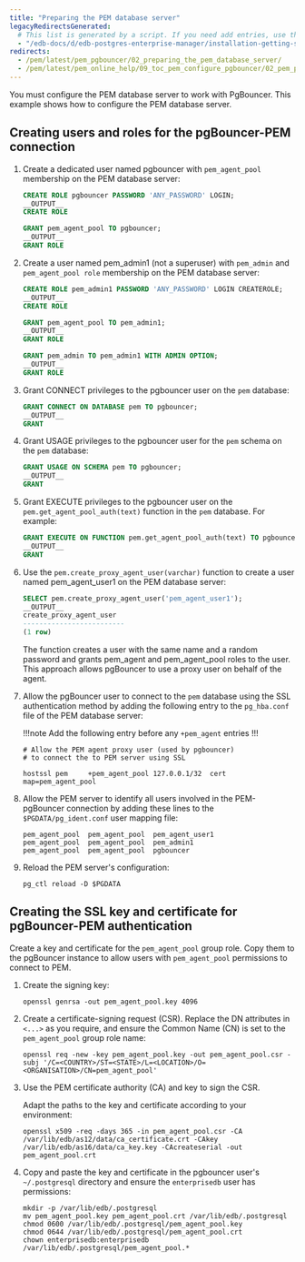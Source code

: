 ```yaml
---
title: "Preparing the PEM database server"
legacyRedirectsGenerated:
  # This list is generated by a script. If you need add entries, use the `legacyRedirects` key.
  - "/edb-docs/d/edb-postgres-enterprise-manager/installation-getting-started/pgbouncer-configuration-guide/8.0/preparing_the_pem_database_server.html"
redirects:
  - /pem/latest/pem_pgbouncer/02_preparing_the_pem_database_server/
  - /pem/latest/pem_online_help/09_toc_pem_configure_pgbouncer/02_pem_pgbouncer_preparing_dbserver/
---
```


You must configure the PEM database server to work with PgBouncer. This example shows how to configure the PEM database server.

## Creating users and roles for the pgBouncer-PEM connection

1.  Create a dedicated user named pgbouncer with `pem_agent_pool` membership on the PEM database server:

    ```sql
    CREATE ROLE pgbouncer PASSWORD 'ANY_PASSWORD' LOGIN;
    __OUTPUT__
    CREATE ROLE
    ```

    ```sql
    GRANT pem_agent_pool TO pgbouncer;
    __OUTPUT__
    GRANT ROLE
    ```

2.  Create a user named pem_admin1 (not a superuser) with `pem_admin` and `pem_agent_pool role` membership on the PEM database server:

    ```sql
    CREATE ROLE pem_admin1 PASSWORD 'ANY_PASSWORD' LOGIN CREATEROLE;
    __OUTPUT__
    CREATE ROLE
    ```

    ```sql
    GRANT pem_agent_pool TO pem_admin1;
    __OUTPUT__
    GRANT ROLE
    ```

    ```sql
    GRANT pem_admin TO pem_admin1 WITH ADMIN OPTION;
    __OUTPUT__
    GRANT ROLE
    ```

3.  Grant CONNECT privileges to the pgbouncer user on the `pem` database:

    ```sql
    GRANT CONNECT ON DATABASE pem TO pgbouncer;
    __OUTPUT__
    GRANT
    ```

4.  Grant USAGE privileges to the pgbouncer user for the `pem` schema on the `pem` database:

    ```sql
    GRANT USAGE ON SCHEMA pem TO pgbouncer;
    __OUTPUT__
    GRANT
    ```

5.  Grant EXECUTE privileges to the pgbouncer user on the `pem.get_agent_pool_auth(text)` function in the `pem` database. For example:

    ```sql
    GRANT EXECUTE ON FUNCTION pem.get_agent_pool_auth(text) TO pgbouncer;
    __OUTPUT__
    GRANT
    ```

6.  Use the `pem.create_proxy_agent_user(varchar)` function to create a user named pem_agent_user1 on the PEM database server:

    ```sql
    SELECT pem.create_proxy_agent_user('pem_agent_user1');
    __OUTPUT__
    create_proxy_agent_user
    -------------------------
    (1 row)
    ```

    The function creates a user with the same name and a random password and grants pem_agent and pem_agent_pool roles to the user. This approach allows pgBouncer to use a proxy user on behalf of the agent.

7.  Allow the pgBouncer user to connect to the `pem` database using the SSL authentication method by adding the following entry to the `pg_hba.conf` file of the PEM database server:

    !!!note
       Add the following entry before any `+pem_agent` entries
    !!!

    ```shell
    # Allow the PEM agent proxy user (used by pgbouncer) 
    # to connect the to PEM server using SSL

    hostssl pem     +pem_agent_pool 127.0.0.1/32  cert map=pem_agent_pool
    ```

8.  Allow the PEM server to identify all users involved in the PEM-pgBouncer connection by adding these lines to the `$PGDATA/pg_ident.conf` user mapping file:

    ```shell
    pem_agent_pool  pem_agent_pool  pem_agent_user1
    pem_agent_pool  pem_agent_pool  pem_admin1
    pem_agent_pool  pem_agent_pool  pgbouncer
    ```

9.  Reload the PEM server's configuration:

    ```shell
    pg_ctl reload -D $PGDATA 
    ``` 

## Creating the SSL key and certificate for pgBouncer-PEM authentication

Create a key and certificate for the `pem_agent_pool` group role. Copy them to the pgBouncer instance to allow users with `pem_agent_pool` permissions to connect to PEM. 

1.  Create the signing key:

    ```shell
    openssl genrsa -out pem_agent_pool.key 4096
    ```

1.  Create a certificate-signing request (CSR). Replace the DN attributes in `<...>` as you require, and ensure the Common Name (CN) is set to the `pem_agent_pool` group role name:
  
    ```shell
    openssl req -new -key pem_agent_pool.key -out pem_agent_pool.csr -subj '/C=<COUNTRY>/ST=<STATE>/L=<LOCATION>/O=<ORGANISATION>/CN=pem_agent_pool'
    ```

1.  Use the PEM certificate authority (CA) and key to sign the CSR. 

    Adapt the paths to the key and certificate according to your environment:

    ```
    openssl x509 -req -days 365 -in pem_agent_pool.csr -CA /var/lib/edb/as12/data/ca_certificate.crt -CAkey /var/lib/edb/as16/data/ca_key.key -CAcreateserial -out pem_agent_pool.crt
    ```

1.  Copy and paste the key and certificate in the pgbouncer user's `~/.postgresql` directory and ensure the `enterprisedb` user has permissions:

    ```
    mkdir -p /var/lib/edb/.postgresql
    mv pem_agent_pool.key pem_agent_pool.crt /var/lib/edb/.postgresql
    chmod 0600 /var/lib/edb/.postgresql/pem_agent_pool.key
    chmod 0644 /var/lib/edb/.postgresql/pem_agent_pool.crt
    chown enterprisedb:enterprisedb /var/lib/edb/.postgresql/pem_agent_pool.*
    ```
